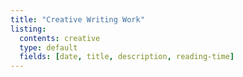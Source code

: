 ```yaml
---
title: "Creative Writing Work"
listing: 
  contents: creative
  type: default
  fields: [date, title, description, reading-time]
---
```






